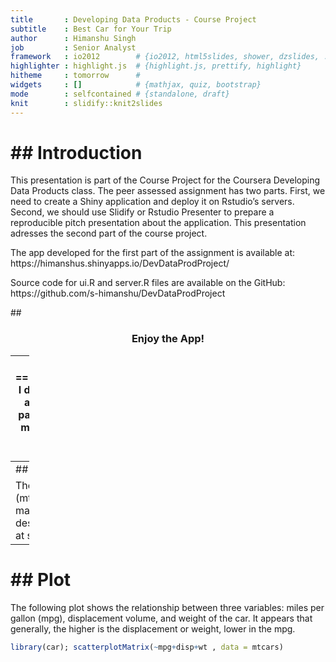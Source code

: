 ```yaml
---
title       : Developing Data Products - Course Project
subtitle    : Best Car for Your Trip
author      : Himanshu Singh
job         : Senior Analyst
framework   : io2012        # {io2012, html5slides, shower, dzslides, ...}
highlighter : highlight.js  # {highlight.js, prettify, highlight}
hitheme     : tomorrow      # 
widgets     : []            # {mathjax, quiz, bootstrap}
mode        : selfcontained # {standalone, draft}
knit        : slidify::knit2slides
---
```


<!-- ## Read-And-Delete -->

<!-- 1. Edit YAML front matter -->
<!-- 2. Write using R Markdown -->
<!-- 3. Use an empty line followed by three dashes to separate slides! -->

<!----- .class #id -->

## Introduction
========================================================
This presentation is part of the Course Project for the Coursera Developing Data Products class. The peer assessed assignment has two parts. First, we need to create a Shiny application and deploy it on Rstudio's servers. Second, we should use Slidify or Rstudio Presenter to prepare a reproducible pitch presentation about the application. This presentation adresses the second part of the course project.

The app developed for the first part of the assignment is available at:
https://himanshus.shinyapps.io/DevDataProdProject/

Source code for ui.R and server.R files are available on the GitHub:
https://github.com/s-himanshu/DevDataProdProject


## <h3 align="center">Enjoy the App! </h2>

---
## Selecting the best Car For Your Road Trip
========================================================
I do not own a car, and if you love road trips, this app is for You!
This app allows to choose the best car for your road trip, based on some simple parameters. It should help you economise fuel consumption to save both money and fuel. This is especially important when your journey spans a few hundred miles or more.
The basic parameters are:
- Distance to Travel
- Fuel Price
- Fuel Budget

Advanced parameters available are:
- Cylinders
- Displacement Volume
- Horse Power
- Transmission Type

---
## Source Data
==============
MTCARS DATASET

The data used in the app comes from the Motor Trend Car Road Tests (mtcars) dataset. The data was extracted from the 1974 Motor Trend US magazine, and comprises fuel consumption and 10 aspects of automobile design and performance for 32 automobiles (1973-74 models). We will look at some features of the data:
```r
head(mtcars)
```

---
## Plot 
========================================================
The following plot shows the relationship between three variables: miles per gallon (mpg), displacement volume, and weight of the car. It appears that generally, the higher is the displacement or weight, lower in the mpg.

```r
library(car); scatterplotMatrix(~mpg+disp+wt , data = mtcars)
```
